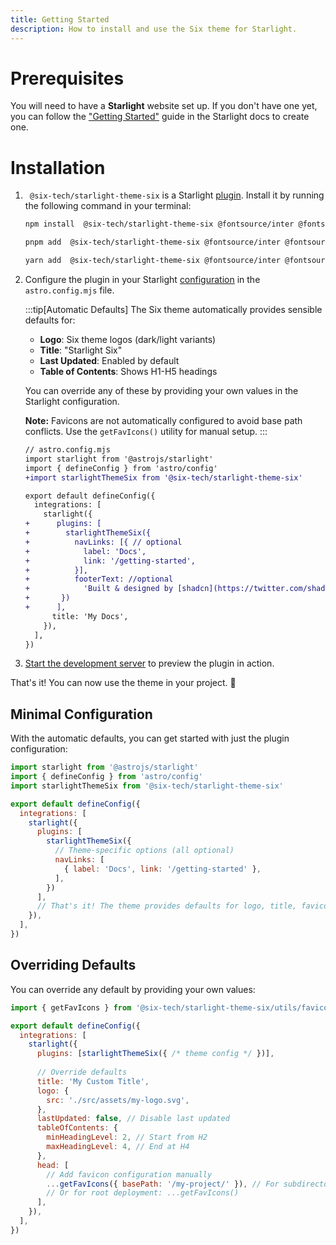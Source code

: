 ```yaml
---
title: Getting Started
description: How to install and use the Six theme for Starlight.
---
```


# Prerequisites

You will need to have a **Starlight** website set up.
If you don't have one yet, you can follow the ["Getting Started"](https://starlight.astro.build/getting-started) guide in the Starlight docs to create one.

# Installation


<Steps>

1. ` @six-tech/starlight-theme-six` is a Starlight [plugin](https://starlight.astro.build/reference/plugins/). Install it by running the following command in your terminal:

   <Tabs syncKey="pkg">

   <TabItem label="npm">

   ```sh
   npm install  @six-tech/starlight-theme-six @fontsource/inter @fontsource/jetbrains-mono
   ```

   </TabItem>

   <TabItem label="pnpm">

   ```sh
   pnpm add  @six-tech/starlight-theme-six @fontsource/inter @fontsource/jetbrains-mono
   ```

   </TabItem>

   <TabItem label="Yarn">

   ```sh
   yarn add  @six-tech/starlight-theme-six @fontsource/inter @fontsource/jetbrains-mono
   ```

   </TabItem>

   </Tabs>

2. Configure the plugin in your Starlight [configuration](https://starlight.astro.build/reference/configuration/#plugins) in the `astro.config.mjs` file.

   :::tip[Automatic Defaults]
   The Six theme automatically provides sensible defaults for:
   - **Logo**: Six theme logos (dark/light variants)
   - **Title**: "Starlight Six" 
   - **Last Updated**: Enabled by default
   - **Table of Contents**: Shows H1-H5 headings
   
   You can override any of these by providing your own values in the Starlight configuration.
   
   **Note:** Favicons are not automatically configured to avoid base path conflicts. Use the `getFavIcons()` utility for manual setup.
   :::

   ```diff lang="js"
   // astro.config.mjs
   import starlight from '@astrojs/starlight'
   import { defineConfig } from 'astro/config'
   +import starlightThemeSix from '@six-tech/starlight-theme-six'

   export default defineConfig({
     integrations: [
       starlight({
   +      plugins: [
   +        starlightThemeSix({
   +          navLinks: [{ // optional
   +            label: 'Docs',
   +            link: '/getting-started',
   +          }],
   +          footerText: //optional
   +            'Built & designed by [shadcn](https://twitter.com/shadcn). Ported to Astro Starlight by [Adrián UB](https://github.com/adrian-ub). The source code is available on [GitHub](https://github.com/six-tech/starlight-theme-six).'
   +       })
   +      ],
         title: 'My Docs',
       }),
     ],
   })
   ```

3. [Start the development server](https://starlight.astro.build/getting-started/#start-the-development-server) to preview the plugin in action.

</Steps>

That's it! You can now use the theme in your project. 🎉

## Minimal Configuration

With the automatic defaults, you can get started with just the plugin configuration:

```js title="astro.config.mjs"
import starlight from '@astrojs/starlight'
import { defineConfig } from 'astro/config'
import starlightThemeSix from '@six-tech/starlight-theme-six'

export default defineConfig({
  integrations: [
    starlight({
      plugins: [
        starlightThemeSix({
          // Theme-specific options (all optional)
          navLinks: [
            { label: 'Docs', link: '/getting-started' },
          ],
        })
      ],
      // That's it! The theme provides defaults for logo, title, favicons, etc.
    }),
  ],
})
```

## Overriding Defaults

You can override any default by providing your own values:

```js title="astro.config.mjs"
import { getFavIcons } from '@six-tech/starlight-theme-six/utils/favicons'

export default defineConfig({
  integrations: [
    starlight({
      plugins: [starlightThemeSix({ /* theme config */ })],
      
      // Override defaults
      title: 'My Custom Title',
      logo: {
        src: './src/assets/my-logo.svg',
      },
      lastUpdated: false, // Disable last updated
      tableOfContents: {
        minHeadingLevel: 2, // Start from H2
        maxHeadingLevel: 4, // End at H4
      },
      head: [
        // Add favicon configuration manually
        ...getFavIcons({ basePath: '/my-project/' }), // For subdirectory deployment
        // Or for root deployment: ...getFavIcons()
      ],
    }),
  ],
})
```
